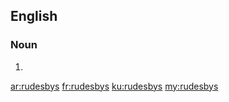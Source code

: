 ==English==

===Noun===
{{head|en|plural}}

# {{plural of|rudesby|lang=en}}

[[ar:rudesbys]]
[[fr:rudesbys]]
[[ku:rudesbys]]
[[my:rudesbys]]